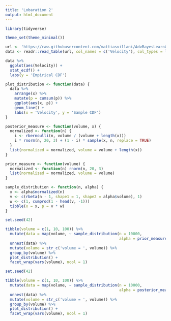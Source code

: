 ```yaml
---
title: 'Lobaration 2'
output: html_document
---
```


```r
library(tidyverse)

theme_set(theme_minimal())
```

```r
url <- 'https://raw.githubusercontent.com/mattiasvillani/AdvBayesLearnCourse/master/Labs/GalaxyData.dat'
data <- readr::read_table(url, col_names = c('Velocity'), col_types = list(Velocity = 'd'))
```

```r
data %>%
  ggplot(aes(Velocity)) +
  stat_ecdf() +
  labs(y = 'Empirical CDF')
```

```r
plot_distribution <- function(data) {
  data %>%
    arrange(x) %>%
    mutate(p = cumsum(p)) %>%
    ggplot(aes(x, p)) +
    geom_line() +
    labs(x = 'Velocity', y = 'Sample CDF')
}

posterior_measure <- function(volume, x) {
  normalized <- function(n) {
    i <- rbernoulli(n, volume / (volume + length(x)))
    i * rnorm(n, 20, 3) + (1 - i) * sample(x, n, replace = TRUE)
  }
  list(normalized = normalized, volume = volume + length(x))
}

prior_measure <- function(volume) {
  normalized <- function(n) rnorm(n, 20, 3)
  list(normalized = normalized, volume = volume)
}

sample_distribution <- function(n, alpha) {
  x <- alpha$normalized(n)
  v <- c(rbeta(n - 1, shape1 = 1, shape2 = alpha$volume), 1)
  w <- c(1, cumprod(1 - head(v, -1)))
  tibble(x = x, p = v * w)
}
```

```r
set.seed(42)

tibble(volume = c(1, 10, 100)) %>%
  mutate(data = map(volume, ~ sample_distribution(n = 10000,
                                                  alpha = prior_measure(.x)))) %>%
  unnest(data) %>%
  mutate(volume = str_c('volume = ', volume)) %>%
  group_by(volume) %>%
  plot_distribution() +
  facet_wrap(vars(volume), ncol = 1)
```

```r
set.seed(42)

tibble(volume = c(1, 10, 100)) %>%
  mutate(data = map(volume, ~ sample_distribution(n = 10000,
                                                  alpha = posterior_measure(.x, data$Velocity)))) %>%
  unnest(data) %>%
  mutate(volume = str_c('volume = ', volume)) %>%
  group_by(volume) %>%
  plot_distribution() +
  facet_wrap(vars(volume), ncol = 1)
```
